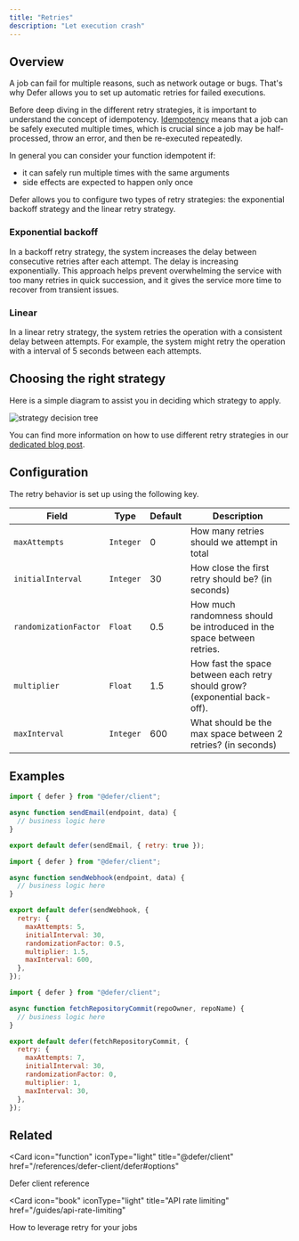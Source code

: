 ```yaml
---
title: "Retries"
description: "Let execution crash"
---
```


## Overview

A job can fail for multiple reasons, such as network outage or bugs. That's why
Defer allows you to set up automatic retries for failed executions.

Before deep diving in the different retry strategies, it is important to
understand the concept of idempotency.
[Idempotency](https://en.wikipedia.org/wiki/Idempotence) means that a job can be
safely executed multiple times, which is crucial since a job may be
half-processed, throw an error, and then be re-executed repeatedly.

In general you can consider your function idempotent if:

- it can safely run multiple times with the same arguments
- side effects are expected to happen only once

Defer allows you to configure two types of retry strategies: the exponential
backoff strategy and the linear retry strategy.

### Exponential backoff

In a backoff retry strategy, the system increases the delay between consecutive
retries after each attempt. The delay is increasing exponentially. This approach
helps prevent overwhelming the service with too many retries in quick
succession, and it gives the service more time to recover from transient issues.

### Linear

In a linear retry strategy, the system retries the operation with a consistent
delay between attempts. For example, the system might retry the operation with a
interval of 5 seconds between each attempts.

## Choosing the right strategy

Here is a simple diagram to assist you in deciding which strategy to apply.

![strategy decision tree](/images/features/retries/strategy-decision-tree.svg)

<Tip>

You can find more information on how to use different retry strategies in our
[dedicated blog post](https://www.defer.run/blog/function-retry-strategies/).

</Tip>

## Configuration

The retry behavior is set up using the following key.

| Field                 | Type      | Default | Description                                                                |
| --------------------- | --------- | ------- | -------------------------------------------------------------------------- |
| `maxAttempts`         | `Integer` | 0       | How many retries should we attempt in total                                |
| `initialInterval`     | `Integer` | 30      | How close the first retry should be? (in seconds)                          |
| `randomizationFactor` | `Float`   | 0.5     | How much randomness should be introduced in the space between retries.     |
| `multiplier`          | `Float`   | 1.5     | How fast the space between each retry should grow? (exponential back-off). |
| `maxInterval`         | `Integer` | 600     | What should be the max space between 2 retries? (in seconds)               |

## Examples

<CodeGroup>

```js default
import { defer } from "@defer/client";

async function sendEmail(endpoint, data) {
  // business logic here
}

export default defer(sendEmail, { retry: true });
```

```js exponential
import { defer } from "@defer/client";

async function sendWebhook(endpoint, data) {
  // business logic here
}

export default defer(sendWebhook, {
  retry: {
    maxAttempts: 5,
    initialInterval: 30,
    randomizationFactor: 0.5,
    multiplier: 1.5,
    maxInterval: 600,
  },
});
```

```js linear
import { defer } from "@defer/client";

async function fetchRepositoryCommit(repoOwner, repoName) {
  // business logic here
}

export default defer(fetchRepositoryCommit, {
  retry: {
    maxAttempts: 7,
    initialInterval: 30,
    randomizationFactor: 0,
    multiplier: 1,
    maxInterval: 30,
  },
});
```

</CodeGroup>

## Related

<CardGroup cols="2">

<Card
  icon="function"
  iconType="light"
  title="@defer/client"
  href="/references/defer-client/defer#options"
>
  Defer client reference
</Card>

<Card
  icon="book"
  iconType="light"
  title="API rate limiting"
  href="/guides/api-rate-limiting"
>
  How to leverage retry for your jobs
</Card>

</CardGroup>
